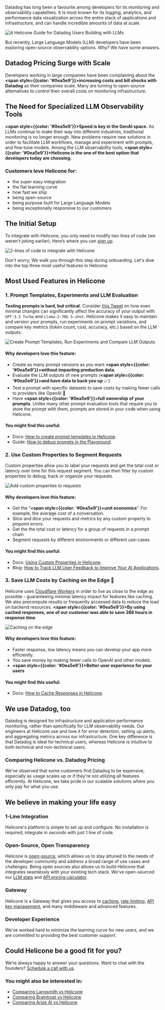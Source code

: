 Datadog has long been a favourite among developers for its monitoring and observability capabilities. It is most known for its logging, analytics, and performance data visualization across the entire stack of applications and infrastructure, and can handle incredible amounts of data at scale.

![A Helicone Guide for Datadog Users Building with LLMs](/static/blog/datadog/title.webp)

But recently, Large Language Models (LLM) developers have been exploring open-source observability options. Why? We have some answers.

## Datadog Pricing Surge with Scale

Developers working in large companies have been complaining about the **<span style={{color: '#0ea5e9'}}>increasing costs and bill shocks with Datadog</span>** as their companies scale. Many are turning to open-source alternatives to control their overall costs on monitoring infrastructure.

## The Need for Specialized LLM Observability Tools

**<span style={{color: '#0ea5e9'}}>Speed is key in the GenAI space.</span>** As LLMs continue to make their way into different industries, traditional monitoring is no longer enough. New problems require new solutions in order to facilitate LLM workflows, manage and experiment with prompts, and fine-tune models. Among the LLM observability tools, **<span style={{color: '#0ea5e9'}}>Helicone is the one of the best option that developers today are choosing. </span>**

### Customers love Helicone for:

- the super easy integration
- the flat learning curve
- how fast we ship
- being open-source
- being purpose-built for Large Language Models
- being exceptionally responsive to our customers

## The Initial Setup

To integrate with Helicone, you only need to modify two lines of code (we weren't joking earlier). Here’s where you can <a href="https://us.helicone.ai/signup" target="_blank" rel="noopener">sign up</a>.

![2-lines of code to integrate with Helicone](/static/blog/datadog/code.webp)

Don't worry, We walk you through this step during onboarding. Let's dive into the top three most useful features in Helicone.

## Most Used Features in Helicone

### 1. Prompt Templates, Experiments and LLM Evaluation

**Testing prompts is hard, but critical.** Consider <a href="https://x.com/melaniesclar/status/1745557109419458695" target="_blank" rel="noopener">this Tweet</a> on how even minimal changes can significantly affect the accuracy of your output with `GPT-3.5 Turbo` and `Llama-2-70b 5-shot`. Helicone makes it easy to maintain and version your prompts, run experiments on prompt variations, and compare key metrics (token count, cost, accuracy, etc.) based on the LLM outputs.

![Create Prompt Templates, Run Experiments and Compare LLM Outputs](/static/blog/datadog/prompt_template.webp)

#### Why developers love this feature:

- Create as many prompt versions as you want **<span style={{color: '#0ea5e9'}}>without impacting production data</span>**.
- Evaluate the LLM outputs of new prompts (**<span style={{color: '#0ea5e9'}}>and have data to back you up</span>** 📈)
- Test a prompt with specific datasets to save costs by making fewer calls to providers like OpenAI 🤑
- Have **<span style={{color: '#0ea5e9'}}>full ownership of your prompts</span>**. Unlike many other prompt evaluation tools that require you to store the prompt with them, prompts are stored in your code when using Helicone.

#### You might find this useful:

- Docs: <a href="https://docs.helicone.ai/features/prompts" target="_blank">How to create prompt templates in Helicone</a>.
- Guide: <a href="https://docs.helicone.ai/use-cases/debugging" target="_blank">How to debug prompts in the Playground</a>.

### 2. Use Custom Properties to Segment Requests

Custom properties allow you to label your requests and get the total cost or latency over time for this request segment. You can then filter by custom properties to debug, track or organize your requests.

![Add custom properties to requests](/static/blog/datadog/request.webp)

#### Why developers love this feature:

- Get the “**<span style={{color: '#0ea5e9'}}>unit economics</span>**”. For example, the average cost of a conversation.
- Slice and dice your requests and metrics by any custom property to pinpoint errors.
- Get the the total cost or latency for a group of requests in a prompt chain
- Segment requests by different environments or different use-cases

#### You might find this useful:

- Docs: <a href="https://docs.helicone.ai/features/advanced-usage/custom-properties" target="_blank" rel="noopener">Using Custom Properties in Helicone</a>.
- Blog: <a href="https://www.helicone.ai/blog/how-to-track-llm-user-feedback" target="_blank" rel="noopener">How to Track LLM User Feedback to Improve Your AI Applications</a>.

### 3. Save LLM Costs by Caching on the Edge 🧗

Helicone uses <a href="https://www.cloudflare.com/network/" target="_blank" rel="noopener">Cloudflare Workers</a> in order to live as close to the edge as possible - guaranteeing minimal latency impact for features like caching. We also precompute results or frequently accessed data to reduce the load on backend resources.
**<span style={{color: '#0ea5e9'}}>By using cached responses, one of our customer was able to save 386 hours in response time</span>**.

![Caching on the edge](/static/blog/datadog/caching.webp)

#### Why developers love this feature:

- Faster response, low latency means you can develop your app more efficiently.
- You save money by making fewer calls to OpenAI and other models.
- **<span style={{color: '#0ea5e9'}}>Better user experience for your users</span>**

#### You might find this useful:

- Docs: <a href="https://docs.helicone.ai/features/advanced-usage/caching" target="_blank" rel="noopener">How to Cache Responses in Helicone</a>.

## We use Datadog, too

Datadog is designed for infrastructure and application performance monitoring, rather than specifically for LLM observability needs. Our engineers at Helicone use and love it for error detection, setting up alerts, and aggregating metrics across our infrastructure. One key difference is that Datadog is ideal for technical users, whereas Helicone is intuitive to both technical and non-technical users.

### Comparing Helicone vs. Datadog Pricing

We’ve observed that some customers find Datadog to be expensive, especially as usage scales up or if they're not utilizing all features efficiently. At Helicone, we take pride in our scalable solutions where you only pay for what you use.

## We believe in making your life easy

### 1-Line Integration

Helicone's platform is simple to set up and configure. No installation is required, integrate in seconds with just 1 line of code.

### Open-Source, Open Transparency

Helicone is <a href="https://github.com/helicone/helicone" target="_blank" rel="noopener">open-source</a>, which allows us to stay attuned to the needs of the developer community and address a broad range of use cases and challenges. Being open sources also allows us to build Helicone that integrates seamlessly with your existing tech stack. We've open-sourced our <a href="https://www.helicone.ai/open-stats" target="_blank" rel="noopener">LLM stats</a> and <a href="https://www.helicone.ai/llm-cost" target="_blank" rel="noopener">API pricing calculator</a>.

### Gateway

Helicone is a Gateway that gives you access to <a href="https://docs.helicone.ai/features/advanced-usage/caching" target="_blank" rel="noopener">caching</a>, <a href="https://docs.helicone.ai/features/advanced-usage/custom-rate-limits" target="_blank" rel="noopener">rate limiting</a>, <a href="https://docs.helicone.ai/features/advanced-usage/vault" target="_blank" rel="noopener">API key management</a>, and many middleware and advanced features.

### Developer Experience

We've worked hard to minimize the learning curve for new users, and we are committed to providing the best customer support.

## Could Helicone be a good fit for you?

We’re always happy to answer your questions. Want to chat with the founders? <a href="https://www.helicone.ai/contact" target="_blank" rel="noopener">Schedule a call with us</a>.

### You might also be interested in:

- <a href="/blog/langsmith-alternatives" rel="noopener" target="_blank">
    Comparing Langsmith vs Helicone
  </a>
- <a href="/blog/braintrust-alternatives" rel="noopener" target="_blank">
    Comparing Braintrust vs Helicone
  </a>
- <a href="/blog/best-arize-alternatives" rel="noopener" target="_blank">
    Comparing Arize AI vs Helicone
  </a>

<Questions />

